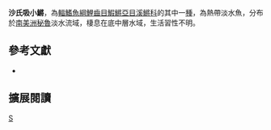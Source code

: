 {{Speciesbox 
| taxon = Apyolebias schleseri
| status = NE
| status_system = IUCN3.1
| authority =  [[Costa|Costa]], 2003
| synonyms = 
}}
'''沙氏吸小鱂'''，為[[輻鰭魚綱|輻鰭魚綱]][[鯉齒目|鯉齒目]][[鰕鱂亞目|鰕鱂亞目]][[溪鱂科|溪鱂科]]的其中一[[種|種]]，為熱帶淡水魚，分布於[[南美洲|南美洲]][[秘魯|秘魯]]淡水流域，棲息在底中層水域，生活習性不明。

== 參考文獻 ==
*{{FishBase_species|genus=Aphyolebias|species=schleseri|year=2014|month=8}}

== 擴展閱讀 ==
{{refbegin}}
{{wikispecies-inline|Aphyolebias schleseri|沙氏吸小鱂}}
{{refend}}
{{Taxonbar|from=Q6423463}}

[[Category:吸小鱂屬|S]]


{{魚類小作品}}